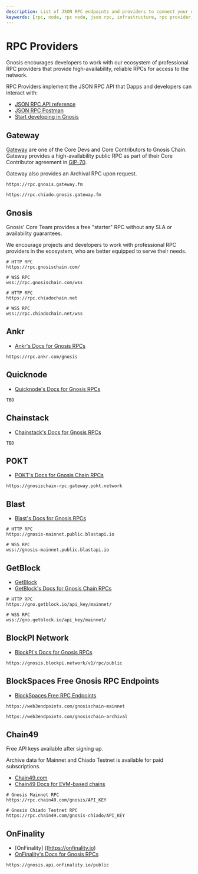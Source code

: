 ```yaml
---
description: List of JSON RPC endpoints and providers to connect your dapp to Gnosis or Chiado
keywords: [rpc, node, rpc node, json rpc, infrastructure, rpc provider, rpc endpoint]
---
```



# RPC Providers

Gnosis encourages developers to work with our ecosystem of professional RPC providers that provide high-availability, reliable RPCs for access to the network.

RPC Providers implement the JSON RPC API that Dapps and developers can interact with:

- [JSON RPC API reference](https://ethereum.org/en/developers/docs/apis/json-rpc/)
- [JSON RPC Postman](https://documenter.getpostman.com/view/4117254/ethereum-json-rpc/RVu7CT5J?version=latest)
- [Start developing in Gnosis](/developers)

## Gateway

[Gateway](https://gateway.fm/) are one of the Core Devs and Core Contributors to Gnosis Chain. Gateway provides a high-availability public RPC as part of their Core Contributor agreement in [GIP-70](https://snapshot.org/#/gnosis.eth/proposal/0xbdc138180bec423df7b1d84c3ff4a85f3d1b62efba5db8f88a29bee2c4e515bb). 

Gateway also provides an Archival RPC upon request.

<Tabs>

<TabItem label="Mainnet" value="mainnet">

```
https://rpc.gnosis.gateway.fm
```

</TabItem>
<TabItem label="Chiado (archival)" value="chiado">

```
https://rpc.chiado.gnosis.gateway.fm
```

</TabItem>
</Tabs>

## Gnosis 

Gnosis' Core Team provides a free "starter" RPC without any SLA or availability guarantees. 

We encourage projects and developers to work with professional RPC providers in the ecosystem, who are better equipped to serve their needs. 

<Tabs>
<TabItem label="Mainnet" value="Mainnet">

```shell
# HTTP RPC
https://rpc.gnosischain.com/

# WSS RPC
wss://rpc.gnosischain.com/wss
```

</TabItem>
<TabItem label="Chiado" value="Chiado">

```shell
# HTTP RPC
https://rpc.chiadochain.net

# WSS RPC
wss://rpc.chiadochain.net/wss
```

</TabItem>
</Tabs>

## Ankr

- [Ankr's Docs for Gnosis RPCs](https://www.ankr.com/protocol/public/gnosis/) 

```
https://rpc.ankr.com/gnosis
```

## Quicknode

- [Quicknode's Docs for Gnosis RPCs](https://www.quicknode.com/docs/gnosis)

```
TBD
```

## Chainstack

- [Chainstack's Docs for Gnosis RPCs](https://chainstack.com/build-better-with-gnosis-chain/) 

```
TBD
```

## POKT

- [POKT's Docs for Gnosis Chain RPCs](https://docs.pokt.network/use/public-rpc/gnosis-chain/) 

```
https://gnosischain-rpc.gateway.pokt.network
```

## Blast

- [Blast's Docs for Gnosis RPCs](https://blastapi.io/public-api/gnosis)

```shell
# HTTP RPC
https://gnosis-mainnet.public.blastapi.io

# WSS RPC
wss://gnosis-mainnet.public.blastapi.io
```

## GetBlock

- [GetBlock](https://getblock.io/)
- [GetBlock's Docs for Gnosis Chain RPCs](https://getblock.io/nodes/gno/)

```shell
# HTTP RPC
https://gno.getblock.io/api_key/mainnet/

# WSS RPC
wss://gno.getblock.io/api_key/mainnet/
```

## BlockPI Network

- [BlockPI's Docs for Gnosis RPCs](https://docs.blockpi.io/documentations/api-reference/gnosis) 

```
https://gnosis.blockpi.network/v1/rpc/public
```

## BlockSpaces Free Gnosis RPC Endpoints

- [BlockSpaces Free RPC Endpoints](https://www.blockspaces.com/web3-infrastructure) 

<Tabs>
<TabItem label="Mainnet" value="Mainnet">

```
https://web3endpoints.com/gnosischain-mainnet
```

</TabItem>
<TabItem label="Archival" value="Archival">

```
https://web3endpoints.com/gnosischain-archival
```

</TabItem>
</Tabs>

## Chain49

Free API keys available after signing up.

Archive data for Mainnet and Chiado Testnet is available for paid subscriptions.

- [Chain49.com](https://chain49.com/)
- [Chain49 Docs for EVM-based chains](https://chain49.readme.io/reference/evm-based)

```shell
# Gnosis Mainnet RPC
https://rpc.chain49.com/gnosis/API_KEY

# Gnosis Chiado Testnet RPC
https://rpc.chain49.com/gnosis-chiado/API_KEY
```

## OnFinality

- [OnFinality] ((https://onfinality.io) 
- [OnFinality's Docs for Gnosis RPCs](https://onfinality.io/networks/gnosis) 

```
https://gnosis.api.onfinality.io/public
```
